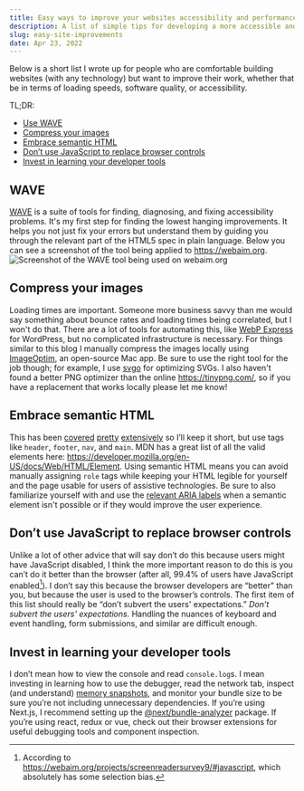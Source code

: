 ```yaml
---
title: Easy ways to improve your websites accessibility and performance
description: A list of simple tips for developing a more accessible and user-friendly web.
slug: easy-site-improvements
date: Apr 23, 2022
---
```

Below is a short list I wrote up for people who are comfortable building websites (with any technology) but want to improve their work, whether that be in terms of loading speeds, software quality, or accessibility.


TL;DR:
- [Use WAVE](/blog/easy-site-improvements#wave)
- [Compress your images](/blog/easy-site-improvements#compress-your-images)
- [Embrace semantic HTML](/blog/easy-site-improvements#embrace-semantic-html)
- [Don’t use JavaScript to replace browser controls](/blog/easy-site-improvements#dont-use-javascript-to-replace-browser-controls)
- [Invest in learning your developer tools](/blog/easy-site-improvements#invest-in-learning-your-developer-tools)

## WAVE 

[WAVE](https://wave.webaim.org/) is a suite of tools for finding, diagnosing, and fixing accessibility problems. It's my first step for finding the lowest hanging improvements. It helps you not just fix your errors but understand them by guiding you through the relevant part of the HTML5 spec in plain language. Below you can see a screenshot of the tool being applied to https://webaim.org. 
![Screenshot of the WAVE tool being used on webaim.org](/blog/site-improvements/webaim.png)

## Compress your images
Loading times are important. Someone more business savvy than me would say something about bounce rates and loading times being correlated, but I won't do that. There are a lot of tools for automating this, like [WebP Express](https://wordpress.org/plugins/webp-express/) for WordPress, but no complicated infrastructure is necessary. For things similar to this blog I manually compress the images locally using [ImageOptim](https://imageoptim.com/mac), an open-source Mac app. Be sure to use the right tool for the job though; for example, I use [svgo](https://github.com/svg/svgo) for optimizing SVGs. I also haven't found a better PNG optimizer than the online https://tinypng.com/, so if you have a replacement that works locally please let me know!

## Embrace semantic HTML
This has been [covered](https://webflow.com/blog/html5-semantic-elements-and-webflow-the-essential-guide) [pretty](https://www.semrush.com/blog/semantic-html5-guide/) [extensively](https://www.freecodecamp.org/news/semantic-html5-elements/) so I’ll keep it short, but use tags like `header`, `footer`, `nav`, and `main`. MDN has a great list of all the valid elements here: https://developer.mozilla.org/en-US/docs/Web/HTML/Element. Using semantic HTML means you can avoid manually assigning `role` tags while keeping your HTML legible for yourself and the page usable for users of assistive technologies. Be sure to also familiarize yourself with and use the [relevant ARIA labels](https://developer.mozilla.org/en-US/docs/Web/Accessibility/ARIA/Attributes/aria-label) when a semantic element isn't possible or if they would improve the user experience. 

## Don’t use JavaScript to replace browser controls
Unlike a lot of other advice that will say don’t do this because users might have JavaScript disabled, I think the more important reason to do this is you can’t do it better than the browser (after all, 99.4% of users have JavaScript enabled[^1]). I don’t say this because the browser developers are “better” than you, but because the user is used to the browser’s controls. The first item of this list should really be “don’t subvert the users' expectations.” *Don’t subvert the users' expectations.* Handling the nuances of keyboard and event handling, form submissions, and similar are difficult enough. 

## Invest in learning your developer tools
I don’t mean how to view the console and read `console.log`s. I mean investing in learning how to use the debugger, read the network tab, inspect (and understand) [memory snapshots](https://www.bitdegree.org/learn/chrome-memory-tab), and monitor your bundle size to be sure you’re not including unnecessary dependencies. If you’re using Next.js, I recommend setting up the [@next/bundle-analyzer](https://www.npmjs.com/package/@next/bundle-analyzer) package. If you’re using react, redux or vue, check out their browser extensions for useful debugging tools and component inspection. 

[^1]: According to https://webaim.org/projects/screenreadersurvey9/#javascript, which absolutely has some selection bias.
